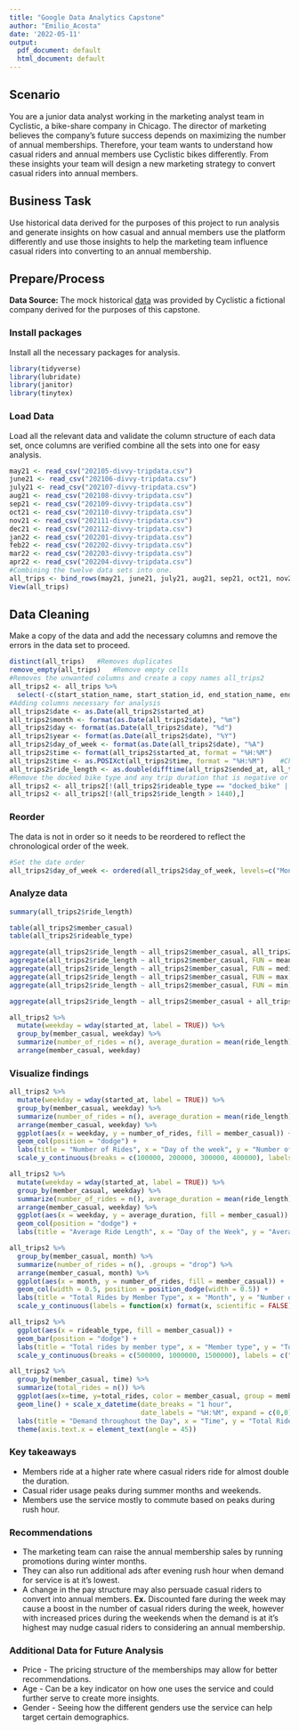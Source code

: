---
title: "Google Data Analytics Capstone"
author: "Emilio_Acosta"
date: '2022-05-11'
output:
  pdf_document: default
  html_document: default
---

## Scenario

You are a junior data analyst working in the marketing analyst team in Cyclistic, a bike-share company in Chicago. The director of marketing believes the company's future success depends on maximizing the number of annual memberships. Therefore, your team wants to understand how casual riders and annual members use Cyclistic bikes differently. From these insights your team will design a new marketing strategy to convert casual riders into annual members.

## Business Task

Use historical data derived for the purposes of this project to run analysis and generate insights on how casual and annual members use the platform differently and use those insights to help the marketing team influence casual riders into converting to an annual membership.


## Prepare/Process
**Data Source:**
The mock historical [data](https://divvy-tripdata.s3.amazonaws.com/index.html) was provided by Cyclistic a fictional company derived for the purposes of this capstone.

### Install packages
Install all the necessary packages for analysis.
```{r}
library(tidyverse)
library(lubridate)
library(janitor)
library(tinytex)
```
### Load Data 
Load all the relevant data and validate the column structure of each data set, once columns are verified combine all the sets into one for easy analysis.
```{r}
may21 <- read_csv("202105-divvy-tripdata.csv")
june21 <- read_csv("202106-divvy-tripdata.csv")
july21 <- read_csv("202107-divvy-tripdata.csv")
aug21 <- read_csv("202108-divvy-tripdata.csv")
sep21 <- read_csv("202109-divvy-tripdata.csv")
oct21 <- read_csv("202110-divvy-tripdata.csv")
nov21 <- read_csv("202111-divvy-tripdata.csv")
dec21 <- read_csv("202112-divvy-tripdata.csv")
jan22 <- read_csv("202201-divvy-tripdata.csv")
feb22 <- read_csv("202202-divvy-tripdata.csv")
mar22 <- read_csv("202203-divvy-tripdata.csv")
apr22 <- read_csv("202204-divvy-tripdata.csv")
#Combining the twelve data sets into one.
all_trips <- bind_rows(may21, june21, july21, aug21, sep21, oct21, nov21, dec21, jan22, feb22, mar22, apr22)
View(all_trips)
```
## Data Cleaning
Make a copy of the data and add the necessary columns and remove the errors in the data set to proceed.
```{r}
distinct(all_trips)   #Removes duplicates
remove_empty(all_trips)   #Remove empty cells
#Removes the unwanted columns and create a copy names all_trips2
all_trips2 <- all_trips %>%
  select(-c(start_station_name, start_station_id, end_station_name, end_station_id))
#Adding columns necessary for analysis
all_trips2$date <- as.Date(all_trips2$started_at)
all_trips2$month <- format(as.Date(all_trips2$date), "%m")
all_trips2$day <- format(as.Date(all_trips2$date), "%d")
all_trips2$year <- format(as.Date(all_trips2$date), "%Y")
all_trips2$day_of_week <- format(as.Date(all_trips2$date), "%A")
all_trips2$time <- format(all_trips2$started_at, format = "%H:%M")
all_trips2$time <- as.POSIXct(all_trips2$time, format = "%H:%M")    #Change format for time column for later
all_trips2$ride_length <- as.double(difftime(all_trips2$ended_at, all_trips2$started_at))/60  #Calculate ride length
#Remove the docked bike type and any trip duration that is negative or longer than 24hrs
all_trips2 <- all_trips2[!(all_trips2$rideable_type == "docked_bike" | all_trips2$ride_length < 0),]
all_trips2 <- all_trips2[!(all_trips2$ride_length > 1440),]

```
### Reorder 
The data is not in order so it needs to be reordered to reflect the chronological order of the week.
```{r}
#Set the date order 
all_trips2$day_of_week <- ordered(all_trips2$day_of_week, levels=c("Monday", "Tuesday", "Wednesday","Thursday", "Friday", "Saturday", "Sunday"))
```
### Analyze data
```{r}
summary(all_trips2$ride_length)

table(all_trips2$member_casual)
table(all_trips2$rideable_type)

aggregate(all_trips2$ride_length ~ all_trips2$member_casual, all_trips2, sum)
aggregate(all_trips2$ride_length ~ all_trips2$member_casual, FUN = mean)
aggregate(all_trips2$ride_length ~ all_trips2$member_casual, FUN = median)
aggregate(all_trips2$ride_length ~ all_trips2$member_casual, FUN = max)
aggregate(all_trips2$ride_length ~ all_trips2$member_casual, FUN = min)

aggregate(all_trips2$ride_length ~ all_trips2$member_casual + all_trips2$day_of_week, FUN = mean)

all_trips2 %>%
  mutate(weekday = wday(started_at, label = TRUE)) %>%
  group_by(member_casual, weekday) %>%
  summarize(number_of_rides = n(), average_duration = mean(ride_length)) %>%
  arrange(member_casual, weekday)

```
### Visualize findings
```{r}
all_trips2 %>%
  mutate(weekday = wday(started_at, label = TRUE)) %>%
  group_by(member_casual, weekday) %>%
  summarize(number_of_rides = n(), average_duration = mean(ride_length)) %>%
  arrange(member_casual, weekday) %>%
  ggplot(aes(x = weekday, y = number_of_rides, fill = member_casual)) +
  geom_col(position = "dodge") +
  labs(title = "Number of Rides", x = "Day of the week", y = "Number of Rides", fill = "Type of Membership") +
  scale_y_continuous(breaks = c(100000, 200000, 300000, 400000), labels = c("100K", "200K", "300K", "400K"))

all_trips2 %>%
  mutate(weekday = wday(started_at, label = TRUE)) %>%
  group_by(member_casual, weekday) %>%
  summarize(number_of_rides = n(), average_duration = mean(ride_length)) %>%
  arrange(member_casual, weekday) %>%
  ggplot(aes(x = weekday, y = average_duration, fill = member_casual)) +
  geom_col(position = "dodge") +
  labs(title = "Average Ride Length", x = "Day of the Week", y = "Average Ride Length", fill = "Type of Membership") 

all_trips2 %>%
  group_by(member_casual, month) %>%
  summarize(number_of_rides = n(), .groups = "drop") %>%
  arrange(member_casual, month) %>%
  ggplot(aes(x = month, y = number_of_rides, fill = member_casual)) +
  geom_col(width = 0.5, position = position_dodge(width = 0.5)) +
  labs(title = "Total Rides by Member Type", x = "Month", y = "Number of Rides", fill = "Type of Membership") +
  scale_y_continuous(labels = function(x) format(x, scientific = FALSE))

all_trips2 %>%
  ggplot(aes(x = rideable_type, fill = member_casual)) +
  geom_bar(position = "dodge") +
  labs(title = "Total rides by member type", x = "Member type", y = "Total Num of Rides", fill = "Type of membership") +
  scale_y_continuous(breaks = c(500000, 1000000, 1500000), labels = c("500k", "1m", "1.5m"))

all_trips2 %>%
  group_by(member_casual, time) %>%
  summarize(total_rides = n()) %>%
  ggplot(aes(x=time, y=total_rides, color = member_casual, group = member_casual)) +
  geom_line() + scale_x_datetime(date_breaks = "1 hour",
                                 date_labels = "%H:%M", expand = c(0,0)) +
  labs(title = "Demand throughout the Day", x = "Time", y = "Total Rides") +
  theme(axis.text.x = element_text(angle = 45))

```

### Key takeaways
* Members ride at a higher rate where casual riders ride for almost double the duration.
* Casual rider usage peaks during summer months and weekends.
* Members use the service mostly to commute based on peaks during rush hour.

### Recommendations
* The marketing team can raise the annual membership sales by running promotions during winter months.
* They can also run additional ads after evening rush hour when demand for service is at it's lowest.
* A change in the pay structure may also persuade casual riders to convert into annual members. 
  **Ex.** Discounted fare during the week may cause a boost in the number of casual riders during the week, however with increased prices during the weekends when the demand is at it's highest may nudge casual riders to considering an annual membership.

### Additional Data for Future Analysis
* Price - The pricing structure of the memberships may allow for better recommendations.
* Age - Can be a key indicator on how one uses the service and could further serve to create more insights.
* Gender - Seeing how the different genders use the service can help target certain demographics.

